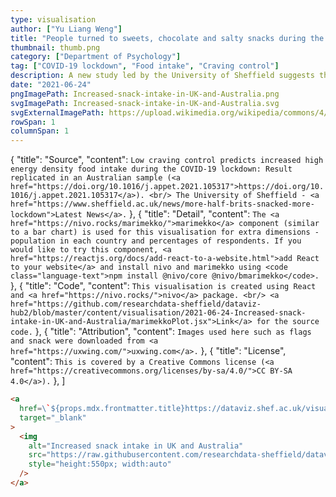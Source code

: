 ```yaml
---
type: visualisation
author: ["Yu Liang Weng"]
title: "People turned to sweets, chocolate and salty snacks during the Covid-19 lockdowns in the UK and Australia"
thumbnail: thumb.png
category: ["Department of Psychology"]
tag: ["COVID-19 lockdown", "Food intake", "Craving control"]
description: A new study led by the University of Sheffield suggests that treats, such as sweets, chocolate and salty treats, increased for some people during Covid-19 lockdowns. People with low control over their cravings were most at risk of increasing their snack intake during the lockdown. Researchers warn about weight and health related issues for at-risk adults due to the impact of lockdowns on our eating behaviours.
date: "2021-06-24"
pngImagePath: Increased-snack-intake-in-UK-and-Australia.png
svgImagePath: Increased-snack-intake-in-UK-and-Australia.svg
svgExternalImagePath: https://upload.wikimedia.org/wikipedia/commons/4/4f/SVG_Logo.svg
rowSpan: 1
columnSpan: 1
---
```




  {
    "title": "Source",
    "content": `Low craving control predicts increased high energy density food intake during the COVID-19 lockdown: Result replicated in an Australian sample (<a href="https://doi.org/10.1016/j.appet.2021.105317">https://doi.org/10.1016/j.appet.2021.105317</a>). <br/> The University of Sheffield - <a href="https://www.sheffield.ac.uk/news/more-half-brits-snacked-more-lockdown">Latest News</a>.`
  },
  {
    "title": "Detail",
    "content": `The <a href="https://nivo.rocks/marimekko/">marimekko</a> component (similar to a bar chart) is used for this visualisation for extra dimensions - population in each country and percentages of respondents. If you would like to try this component, <a href="https://reactjs.org/docs/add-react-to-a-website.html">add React to your website</a> and install nivo and marimekko using <code class="language-text">npm install @nivo/core @nivo/bmarimekko</code>.`
  },
  {
    "title": "Code",
    "content": `This visualisation is created using React and <a href="https://nivo.rocks/">nivo</a> package. <br/> <a href="https://github.com/researchdata-sheffield/dataviz-hub2/blob/master/content/visualisation/2021-06-24-Increased-snack-intake-in-UK-and-Australia/marimekkoPlot.jsx">Link</a> for the source code.`
  },
  {
    "title": "Attribution",
    "content": `Images used here such as flags and snack were downloaded from <a href="https://uxwing.com/">uxwing.com</a>.`
  },
  {
    "title": "License",
    "content": `This is covered by a Creative Commons license (<a href="https://creativecommons.org/licenses/by-sa/4.0/">CC BY-SA 4.0</a>).`
  },
]


<div className="flex justify-center">
  <MarimekkoPlot />
</div>


<VisPagination mdx={props.mdx}>
  <EmbedCode>

  ```html
  <a 
    href=\`${props.mdx.frontmatter.title}https://dataviz.shef.ac.uk/visualisation/24/06/2021/Increased-snack-intake-in-UK-and-Australia\` 
    target="_blank"
  >
    <img 
      alt="Increased snack intake in UK and Australia" 
      src="https://raw.githubusercontent.com/researchdata-sheffield/dataviz-hub2/master/content/visualisation/2021-06-24-Increased-snack-intake-in-UK-and-Australia/Increased-snack-intake-in-UK-and-Australia.svg" 
      style="height:550px; width:auto" 
    />
  </a>
  ```

  </EmbedCode>
</VisPagination>

<VisDetail mdx={props.mdx} />

<VisDiv>
  <Tab data={data} />
</VisDiv>

